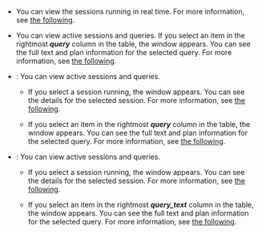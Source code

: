 <InDoc product="redis,mongodb">

- <Cmdname sid="active_sessions" className="uitext" />

  You can view the sessions running in real time. For more information, see [the following](#using-activesessions).

</InDoc>

<InDoc product="mysql">

- <Cmdname sid="active_sessions" className="uitext" />

  You can view active sessions and queries. If you select an item in the rightmost **_query_** column in the table, the <Cmdname sid="TTL06224" className="uitext" /> window appears. You can see the full text and plan information for the selected query. For more information, see [the following](#query-details).

</InDoc>

<InDoc product="postgresql">

- <Cmdname sid="active_sessions" className="uitext" />: You can view active sessions and queries.

  - If you select a session running, the <Cmdname sid="session_detail" className="uitext" /> window appears. You can see the details for the selected session. For more information, see [the following](#session-details).

  - If you select an item in the rightmost **_query_** column in the table, the <Cmdname sid="TTL06224" className="uitext" /> window appears. You can see the full text and plan information for the selected query. For more information, see [the following](#query-details).

</InDoc>

<InDoc product="oracle-pro,oracle">

- <Cmdname sid="active_sessions" className="uitext" />: You can view active sessions and queries.

  - If you select a session running, the <Cmdname sid="session_detail" className="uitext" /> window appears. You can see the details for the selected session. For more information, see [the following](#session-details).

  - If you select an item in the rightmost **_query_text_** column in the table, the <Cmdname sid="TTL06224" className="uitext" /> window appears. You can see the full text and plan information for the selected query. For more information, see [the following](#query-details).

</InDoc>
